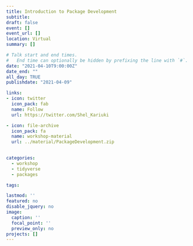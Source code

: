 ```yaml
---
title: Introduction to Package Development
subtitle: 
draft: false
event: []
event_url: []
location: Virtual
summary: []

# Talk start and end times.
#   End time can optionally be hidden by prefixing the line with `#`.
date: "2021-04-10T9:00:00Z"
date_end: ""
all_day: TRUE
publishdate: "2021-04-09"

links:
- icon: twitter
  icon_pack: fab
  name: Follow
  url: https://twitter.com/Shel_Kariuki

- icon: file-archive
  icon_pack: fa
  name: workshop-material
  url: ../material/PackageDevelopment.zip 
  

categories:  
  - workshop
  - tidyverse
  - packages

tags:

lastmod: ''
featured: no
disable_jquery: no
image: 
  caption: ''
  focal_point: ''
  preview_only: no
projects: []
---
```







